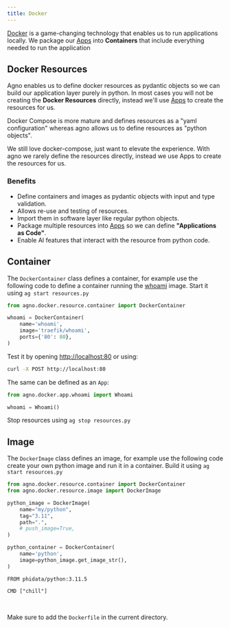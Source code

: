 ```yaml
---
title: Docker
---
```


[Docker](https://docs.docker.com/get-started/overview/) is a game-changing technology that enables us to run applications locally. We package our [Apps](templates/apps/introduction) into **Containers** that include everything needed to run the application

## Docker Resources

Agno enables us to define docker resources as pydantic objects so we can build our application layer purely in python. In most cases you will not be creating the **Docker Resources** directly, instead we'll use [Apps](templates/apps/introduction) to create the resources for us.

<Accordion title="difference from docker-compose">

Docker Compose is more mature and defines resources as a "yaml configuration" whereas agno allows us to define resources as "python objects".

We still love docker-compose, just want to elevate the experience. With agno we rarely define the resources directly, instead we use Apps to create the resources for us.

</Accordion>

### Benefits

- Define containers and images as pydantic objects with input and type validation.
- Allows re-use and testing of resources.
- Import them in software layer like regular python objects.
- Package multiple resources into [Apps](templates/apps/introduction) so we can define **"Applications as Code"**.
- Enable AI features that interact with the resource from python code.

## Container

The `DockerContainer` class defines a container, for example use the following code to define a container running the [whoami](https://github.com/traefik/whoami) image. Start it using `ag start resources.py`

```python resources.py
from agno.docker.resource.container import DockerContainer

whoami = DockerContainer(
    name='whoami',
    image='traefik/whoami',
    ports={'80': 80},
)
```

Test it by opening [http://localhost:80](http://localhost:80) or using:

```bash
curl -X POST http://localhost:80
```

The same can be defined as an `App`:

```python resources.py
from agno.docker.app.whoami import Whoami

whoami = Whoami()
```

Stop resources using `ag stop resources.py`

## Image

The `DockerImage` class defines an image, for example use the following code create your own python image and run it in a container. Build it using `ag start resources.py`

<CodeGroup>

```python resources.py
from agno.docker.resource.container import DockerContainer
from agno.docker.resource.image import DockerImage

python_image = DockerImage(
    name="my/python",
    tag="3.11",
    path=".",
    # push_image=True,
)

python_container = DockerContainer(
    name='python',
    image=python_image.get_image_str(),
)
```

```docker Dockerfile
FROM phidata/python:3.11.5

CMD ["chill"]
```

</CodeGroup>

<br />

<Note>

Make sure to add the `Dockerfile` in the current directory.

</Note>

